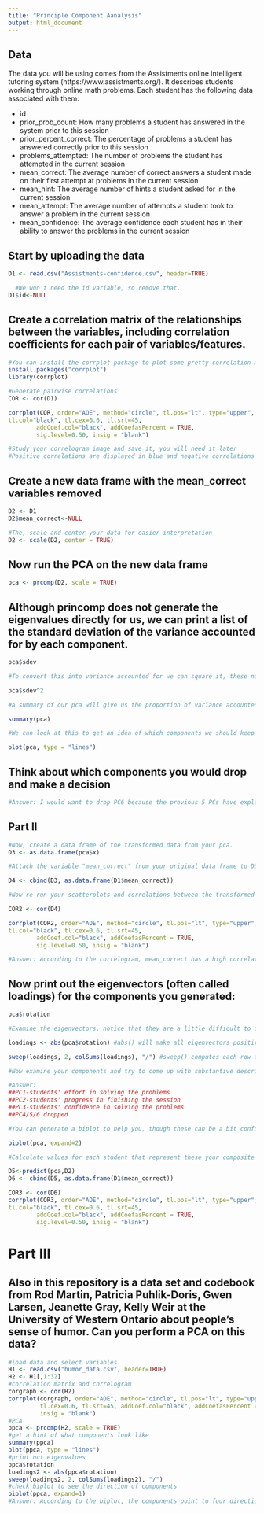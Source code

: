 ```yaml
---
title: "Principle Component Aanalysis"
output: html_document
---
```

## Data
The data you will be using comes from the Assistments online intelligent tutoring system (https://www.assistments.org/). It describes students working through online math problems. Each student has the following data associated with them:

- id
- prior_prob_count: How many problems a student has answered in the system prior to this session
- prior_percent_correct: The percentage of problems a student has answered correctly prior to this session
- problems_attempted: The number of problems the student has attempted in the current session
- mean_correct: The average number of correct answers a student made on their first attempt at problems in the current session
- mean_hint: The average number of hints a student asked for in the current session
- mean_attempt: The average number of attempts a student took to answer a problem in the current session
- mean_confidence: The average confidence each student has in their ability to answer the problems in the current session

## Start by uploading the data
```r
D1 <- read.csv("Assistments-confidence.csv", header=TRUE)

  #We won't need the id variable, so remove that.
D1$id<-NULL

```

## Create a correlation matrix of the relationships between the variables, including correlation coefficients for each pair of variables/features.

```r
#You can install the corrplot package to plot some pretty correlation matrices (sometimes called correlograms)
install.packages("corrplot")
library(corrplot)

#Generate pairwise correlations
COR <- cor(D1)

corrplot(COR, order="AOE", method="circle", tl.pos="lt", type="upper",        
tl.col="black", tl.cex=0.6, tl.srt=45, 
        addCoef.col="black", addCoefasPercent = TRUE,
        sig.level=0.50, insig = "blank")

#Study your correlogram image and save it, you will need it later
#Positive correlations are displayed in blue and negative correlations in red color. Color intensity and the size of the circle are proportional to the correlation coefficients. In the right side of the correlogram, the legend color shows the correlation coefficients and the corresponding colors. 
```

## Create a new data frame with the mean_correct variables removed

```r
D2 <- D1
D2$mean_correct<-NULL

#The, scale and center your data for easier interpretation
D2 <- scale(D2, center = TRUE)
```

## Now run the PCA on the new data frame

```r
pca <- prcomp(D2, scale = TRUE)
```

## Although princomp does not generate the eigenvalues directly for us, we can print a list of the standard deviation of the variance accounted for by each component.

```r
pca$sdev

#To convert this into variance accounted for we can square it, these numbers are proportional to the eigenvalue

pca$sdev^2

#A summary of our pca will give us the proportion of variance accounted for by each component

summary(pca)

#We can look at this to get an idea of which components we should keep and which we should drop

plot(pca, type = "lines")
```

## Think about which components you would drop and make a decision

```r
#Answer: I would want to drop PC6 because the previous 5 PCs have explained 91% of the variances.

```

## Part II

```r
#Now, create a data frame of the transformed data from your pca.
D3 <- as.data.frame(pca$x)

#Attach the variable "mean_correct" from your original data frame to D3.

D4 <- cbind(D3, as.data.frame(D1$mean_correct))

#Now re-run your scatterplots and correlations between the transformed data and mean_correct. If you had dropped some components would you have lost important infomation about mean_correct?

COR2 <- cor(D4) 

corrplot(COR2, order="AOE", method="circle", tl.pos="lt", type="upper",        
tl.col="black", tl.cex=0.6, tl.srt=45, 
        addCoef.col="black", addCoefasPercent = TRUE,
        sig.level=0.50, insig = "blank")

#Answer: According to the correlogram, mean_correct has a high correlation with PC6. Therefore, dropping PC6 we will loss important information about mean_correct

```
## Now print out the eigenvectors (often called loadings) for the components you generated:

```r
pca$rotation

#Examine the eigenvectors, notice that they are a little difficult to interpret. It is much easier to make sense of them if we make them proportional within each component

loadings <- abs(pca$rotation) #abs() will make all eigenvectors positive

sweep(loadings, 2, colSums(loadings), "/") #sweep() computes each row as a proportion of the column. (There must be a way to do this with dplyr()?)

#Now examine your components and try to come up with substantive descriptions of what some might represent?

#Answer: 
##PC1-students' effort in solving the problems
##PC2-students' progress in finishing the session
##PC3-students' confidence in solving the problems
##PC4/5/6 dropped

#You can generate a biplot to help you, though these can be a bit confusing. They plot the transformed data by the first two components. Therefore, the axes represent the direction of maximum variance. Then mapped onto this point cloud are the original directions of the variables, depicted as red arrows. It is supposed to provide a visualization of which variables "go together". Variables that possibly represent the same underlying construct point in the same direction.  

biplot(pca, expand=2)

#Calculate values for each student that represent these your composite variables and then create a new correlogram showing their relationship to mean_correct.

D5<-predict(pca,D2)
D6 <- cbind(D5, as.data.frame(D1$mean_correct))

COR3 <- cor(D6) 
corrplot(COR3, order="AOE", method="circle", tl.pos="lt", type="upper",        
tl.col="black", tl.cex=0.6, tl.srt=45, 
        addCoef.col="black", addCoefasPercent = TRUE,
        sig.level=0.50, insig = "blank")
```
# Part III  
## Also in this repository is a data set and codebook from Rod Martin, Patricia Puhlik-Doris, Gwen Larsen, Jeanette Gray, Kelly Weir at the University of Western Ontario about people's sense of humor. Can you perform a PCA on this data?
```r
#load data and select variables
H1 <- read.csv("humor_data.csv", header=TRUE)
H2 <- H1[,1:32]
#correlation matrix and correlogram
corgraph <- cor(H2)
corrplot(corgraph, order="AOE", method="circle", tl.pos="lt", type="upper", tl.col="black", 
         tl.cex=0.6, tl.srt=45, addCoef.col="black", addCoefasPercent = TRUE, sig.level=0.50, 
         insig = "blank")
#PCA 
ppca <- prcomp(H2, scale = TRUE)
#get a hint of what components look like
summary(ppca)
plot(ppca, type = "lines")
#print out eigenvalues
ppca$rotation
loadings2 <- abs(ppca$rotation) 
sweep(loadings2, 2, colSums(loadings2), "/")
#check biplot to see the direction of components
biplot(ppca, expand=1)
#Answer: According to the biplot, the components point to four directions. A further look at the components clustered together confirms the researchers' classification of sense of humor. 
```

